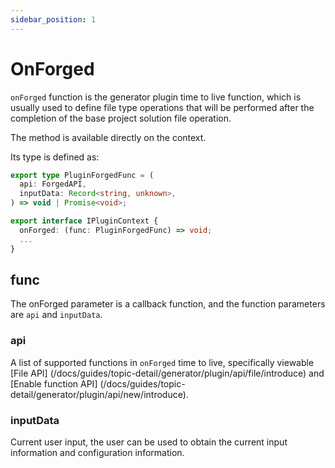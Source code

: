 ```yaml
---
sidebar_position: 1
---
```


# OnForged

`onForged` function is the generator plugin time to live function, which is usually used to define file type operations that will be performed after the completion of the base project solution file operation.

The method is available directly on the context.

Its type is defined as:

```ts
export type PluginForgedFunc = (
  api: ForgedAPI,
  inputData: Record<string, unknown>,
) => void | Promise<void>;

export interface IPluginContext {
  onForged: (func: PluginForgedFunc) => void;
  ...
}
```

## func

The onForged parameter is a callback function, and the function parameters are `api` and `inputData`.

### api

A list of supported functions in `onForged` time to live, specifically viewable [File API] (/docs/guides/topic-detail/generator/plugin/api/file/introduce) and [Enable function API] (/docs/guides/topic-detail/generator/plugin/api/new/introduce).

### inputData

Current user input, the user can be used to obtain the current input information and configuration information.
